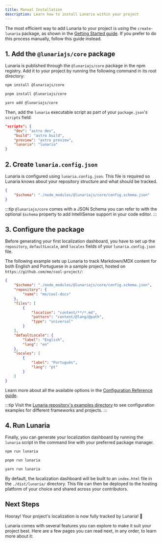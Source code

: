 ```yaml
---
title: Manual Installation
description: Learn how to install Lunaria within your project
---
```



The most efficient way to add Lunaria to your project is using the `create-lunaria` package, as shown in the [Getting Started guide](/getting-started/). If you prefer to do this process manually, follow this guide instead.

## 1. Add the `@lunariajs/core` package

Lunaria is published through the `@lunariajs/core` package in the npm registry. Add it to your project by running the following command in its root directory:

<Tabs>
<TabItem label="npm">

```sh
npm install @lunariajs/core
```

</TabItem>
<TabItem label="pnpm">

```sh
pnpm install @lunariajs/core
```

</TabItem>
<TabItem label="Yarn">

```sh
yarn add @lunariajs/core
```

</TabItem>
</Tabs>

Then, add the `lunaria` executable script as part of your `package.json`'s `scripts` field:

```json title="package.json" ins={5}
"scripts": {
    "dev": "astro dev",
    "build": "astro build",
    "preview": "astro preview",
    "lunaria": "lunaria"
}
```

## 2. Create `lunaria.config.json`

Lunaria is configured using `lunaria.config.json`. This file is required so Lunaria knows about your repository structure and what should be tracked.

```json title="lunaria.config.json" mark={2}
{
	"$schema": "./node_modules/@lunariajs/core/config.schema.json"
}
```

:::tip
`@lunariajs/core` comes with a JSON Schema you can refer to with the optional `$schema` property to add IntelliSense support in your code editor.
:::

## 3. Configure the package

Before generating your first localization dashboard, you have to set up the `repository`, `defaultLocale`, and `locales` fields of your `lunaria.config.json` file.

The following example sets up Lunaria to track Markdown/MDX content for both English and Portuguese in a sample project, hosted on `https://github.com/me/cool-project/`:

```json title="lunaria.config.json"
{
	"$schema": "./node_modules/@lunariajs/core/config.schema.json",
	"repository": {
		"name": "me/cool-docs"
	},
	"files": [
		{
			"location": "content/**/*.md",
			"pattern": "content/@lang/@path",
			"type": "universal"
		}
	],
	"defaultLocale": {
		"label": "English",
		"lang": "en"
	},
	"locales": [
		{
			"label": "Português",
			"lang": "pt"
		}
	]
}
```

Learn more about all the available options in the [Configuration Reference guide](/configuration-reference/).

:::tip
Visit the [Lunaria repository's examples directory](https://github.com/Yan-Thomas/lunaria/tree/main/examples/) to see configuration examples for different frameworks and projects.
:::

## 4. Run Lunaria

Finally, you can generate your localization dashboard by running the `lunaria` script in the command line with your preferred package manager.

<Tabs>
<TabItem label="npm">

```sh
npm run lunaria
```

</TabItem>
<TabItem label="pnpm">

```sh
pnpm run lunaria
```

</TabItem>
<TabItem label="Yarn">

```sh
yarn run lunaria
```

</TabItem>
</Tabs>

By default, the localization dashboard will be built to an `index.html` file in the `./dist/lunaria/` directory. This file can then be deployed to the hosting platform of your choice and shared across your contributors.

## Next Steps

Hooray! Your project's localization is now fully tracked by Lunaria! 🌛

Lunaria comes with several features you can explore to make it suit your project best. Here are a few pages you can read next, in any order, to learn more about it:

<CardGrid>
	<LinkCard
		title="Dashboard Customization"
		description="Learn how to make your dashboard unique, with your own styles, structure, and more."
		href="/guides/dashboard-customization/"
	/>
	<LinkCard
		title="Tracking"
		description="Learn how tracking works and how to track content in Lunaria."
		href="/guides/tracking/"
	/>
</CardGrid>
